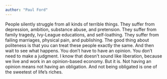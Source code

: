 ```yaml
---
author: "Paul Ford"
---
```


People silently struggle from all kinds of terrible things. They suffer from depression, ambition, substance abuse, and pretension. They suffer from family tragedy, Ivy-League educations, and self-loathing. They suffer from failing marriages, physical pain, and publishing. The good thing about politeness is that you can treat these people exactly the same. And then wait to see what happens. You don’t have to have an opinion. You don’t need to make a judgment. I know that doesn’t sound like liberation, because we live and work in an opinion-based economy. But it is. Not having an opinion means not having an obligation. And not being obligated is one of the sweetest of life’s riches.


